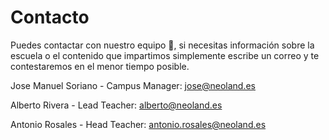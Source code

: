 # Contacto

Puedes contactar con nuestro equipo 🚀, si necesitas información sobre la escuela o el contenido que impartimos simplemente escribe un correo y te contestaremos en el menor tiempo posible.

Jose Manuel Soriano - Campus Manager: jose@neoland.es

Alberto Rivera - Lead Teacher: alberto@neoland.es

Antonio Rosales - Head Teacher: antonio.rosales@neoland.es
